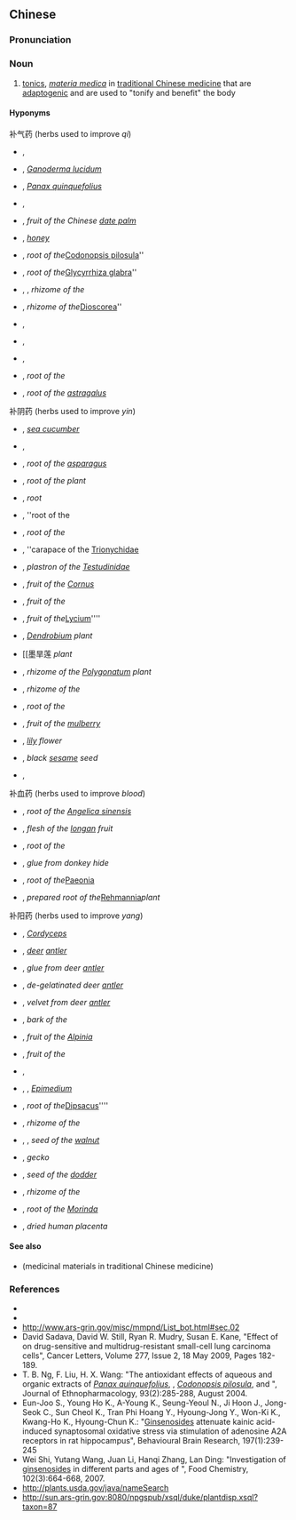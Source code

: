{{also|补益药}}
==Chinese==
{{zh-forms|s=补益药|type=21}}

===Pronunciation===
{{zh-pron
|m=bǔyìyào
|cat=n
}}

===Noun===
{{zh-noun}}

# [[tonic]]s, ''[[materia medica]]'' in [[traditional Chinese medicine]] that are [[adaptogenic]] and are used to "tonify and benefit" the body

====Hyponyms====
{{rel-top|hyponyms}}
补气药 (herbs used to improve ''qi'')

* {{l|zh|刺五加}}, {{taxlink|Eleutherococcus senticosus|species|noshow=1|ver=161219}}
* {{l|zh|灵芝}}, ''[[Ganoderma lucidum]]''
* {{l|zh|西洋参}}, ''[[Panax quinquefolius]]''
* {{l|zh|高丽参}}, ''{{vern|Korean ginseng}}''
* {{l|zh|大枣}}, ''fruit of the Chinese [[date palm]]''
* {{l|zh|蜂蜜}}, ''[[honey]]''
* {{l|zh|党参}}, ''root of the ''[[Codonopsis pilosula]]''
* {{l|zh|甘草}}, ''root of the ''[[Glycyrrhiza glabra]]''
* {{l|zh|白朮}}, {{l|zh|白术}}, ''rhizome of the {{taxlink|Atractylodes macrocephala|species|noshow=1|ver=161219}}''
* {{l|zh|山药}}, ''rhizome of the ''[[Dioscorea]]''
* {{l|zh|人参}}, {{taxlink|Panax ginseng|species|noshow=1|ver=161219}}
* {{l|zh|绞股蓝}}, {{taxlink|Gynostemma pentaphyllum|species|noshow=1|ver=161219}}
* {{l|zh|三七}}, {{taxlink|Panax pseudoginseng|species|noshow=1|ver=161219}}
* {{l|zh|黄蓍}}, ''root of the {{vern|milk vetch}}''
* {{l|zh|黃芪}}, ''root of the [[astragalus]]''

补阴药 (herbs used to improve ''yin'')

* {{l|zh|海参}}, ''[[sea cucumber]]''
* {{l|zh|刺参}}, {{taxlink|Holothuria forskali|species|noshow=1|ver=161219}}
* {{l|zh|天门冬}}, ''root of the [[asparagus]]''
* {{l|zh|麦门冬}}, ''root of the {{taxlink|Ophiopogon|genus|noshow=1|ver=161219}} plant''
* {{l|zh|沙参}}, ''{{vern|coastal glehnia}} root {{taxlink|Glehnia littoralis|genus|noshow=1|ver=161219}}''
* {{l|zh|南沙参}}, ''root of the {{taxlink|Adenophora|species|noshow=1|ver=161219}}
* {{l|zh|北沙参}}, ''root of the {{taxlink|Glehnia|genus|noshow=1|ver=161219}}''
* {{l|zh|鱉甲}}, ''carapace of the [[Trionychidae]]
* {{l|zh|龟板}}, ''plastron of the [[Testudinidae]]''
* {{l|zh|山茱萸}}, ''fruit of the [[Cornus]]''
* {{l|zh|女贞子}}, ''fruit of the {{taxlink|Ligustrum lucidum|species|noshow=1|ver=161219}}''
* {{l|zh|枸杞子}}, ''fruit of the ''[[Lycium]]''''
* {{l|zh|石斛}}, ''[[Dendrobium]] plant''
* [[墨旱莲 ''{{taxlink|Eclipta|genus|noshow=1|ver=161219}} plant''
* {{l|zh|黄精}}, ''rhizome of the [[Polygonatum]] plant''
* {{l|zh|玉竹}}, ''rhizome of the {{taxlink|Polygonatum odoratum|species|noshow=1|ver=161219}}''
* {{l|zh|甜玉竹}}, ''root of the {{taxlink|Polygonatum macropodum|species|noshow=1|ver=161219}}''
* {{l|zh|桑椹}}, ''fruit of the [[mulberry]]''
* {{l|zh|百合花}}, ''[[lily]] flower''
* {{l|zh|黑芝麻}}, ''black [[sesame]] seed''
* {{l|zh|太子参}}, ''{{vern|false starwort}}''

{{rel-mid}}

补血药 (herbs used to improve ''blood'')

* {{l|zh|当归}}, ''root of the [[Angelica sinensis]]''
* {{l|zh|龙眼肉}}, ''flesh of the [[longan]] fruit''
* {{l|zh|何首乌}}, ''root of the {{taxlink|Polygonatum multiflorum|species|noshow=1|ver=161219}}''
* {{l|zh|阿胶}}, ''glue from donkey hide''
* {{l|zh|白芍}}, ''root of the ''[[Paeonia]]
* {{l|zh|熟地黄}}, ''prepared root of the ''[[Rehmannia]]'' plant''

补阳药 (herbs used to improve ''yang'')

* {{l|zh|冬虫夏草}}, ''[[Cordyceps]]''
* {{l|zh|鹿角}}, ''[[deer]] [[antler]]''
* {{l|zh|鹿角胶}}, ''glue from deer [[antler]]''
* {{l|zh|鹿角霜}}, ''de-gelatinated deer [[antler]]''
* {{l|zh|鹿茸}}, ''velvet from deer [[antler]]''
* {{l|zh|杜仲}}, '' bark of the {{taxlink|Eucommia ulmoides|species|noshow=1|ver=161219}}''
* {{l|zh|益智仁}}, ''fruit of the [[Alpinia]]''
* {{l|zh|补骨脂}}, ''fruit of the {{taxlink|Psoralea|genus|noshow=1|ver=161219}}''
* {{l|zh|肉苁蓉}}, ''{{taxlink|Cistanche|genus|noshow=1|ver=161219}}''
* {{l|zh|淫羊霍}}, {{l|zh|淫羊藿}}, ''[[Epimedium]]''
* {{l|zh|续断}}, ''root of the ''[[Dipsacus]]''''
* {{l|zh|狗脊}}, ''rhizome of the {{taxlink|Cibotium|genus|noshow=1|ver=161219}}''
* {{l|zh|胡桃肉}}, {{l|zh|胡桃仁}}, ''seed of the [[walnut]]''
* {{l|zh|蛤蚧}}, ''gecko''
* {{l|zh|菟丝子}}, ''seed of the [[dodder]]''
* {{l|zh|仙茅}}, ''rhizome of the {{taxlink|Curculigo|genus|noshow=1|ver=161219}}''
* {{l|zh|巴戟}}, ''root of the [[Morinda]]''
* {{l|zh|紫河车}}, ''dried human placenta''

{{rel-bottom}}

====See also====
* {{l|zh|药材}} (medicinal materials in traditional Chinese medicine)

===References===
* {{pedia|补益药|lang=zh}}
* {{cite-book
|last=Ou
|first=Ming
|authorlink=
|coauthors=Li Yanwen
|year=1994
|title=The Traditional Chinese Drug and Its Usage
|publisher=Hai Feng Publishing Co.
|location=
|isbn=9622381995
}}
* http://www.ars-grin.gov/misc/mmpnd/List_bot.html#sec.02
* David Sadava, David W. Still, Ryan R. Mudry, Susan E. Kane, "Effect of ''{{taxlink|Ganoderma|genus|ganoderma|noshow=1|ver=161219}}'' on drug-sensitive and multidrug-resistant small-cell lung carcinoma cells", Cancer Letters, Volume 277, Issue 2, 18 May 2009, Pages 182-189.
* T. B. Ng, F. Liu, H. X. Wang: "The antioxidant effects of aqueous and organic extracts of ''[[Panax quinquefolius]]'', {{taxlink|Panax notoginseng|species|noshow=1|ver=161219}}, ''[[Codonopsis pilosula]]'', {{taxlink|Pseudostellaria heterophylla|species|noshow=1|ver=161219}} and {{taxlink|Glehnia littoralis|species|noshow=1|ver=161219}}", Journal of Ethnopharmacology, 93(2):285-288, August 2004.
* Eun-Joo S., Young Ho K., A-Young K., Seung-Yeoul N., Ji Hoon J., Jong-Seok C., Sun Cheol K., Tran Phi Hoang Y., Hyoung-Jong Y., Won-Ki K., Kwang-Ho K., Hyoung-Chun K.: "[[ginsenosides|Ginsenosides]] attenuate kainic acid-induced synaptosomal oxidative stress via stimulation of adenosine A2A receptors in rat hippocampus", Behavioural Brain Research, 197(1):239-245
* Wei Shi, Yutang Wang, Juan Li, Hanqi Zhang, Lan Ding: "Investigation of [[ginsenoside]]s in different parts and ages of {{taxlink|Panax ginseng|species|noshow=1|ver=161219}}", Food Chemistry, 102(3):664-668, 2007.
* http://plants.usda.gov/java/nameSearch
* http://sun.ars-grin.gov:8080/npgspub/xsql/duke/plantdisp.xsql?taxon=87